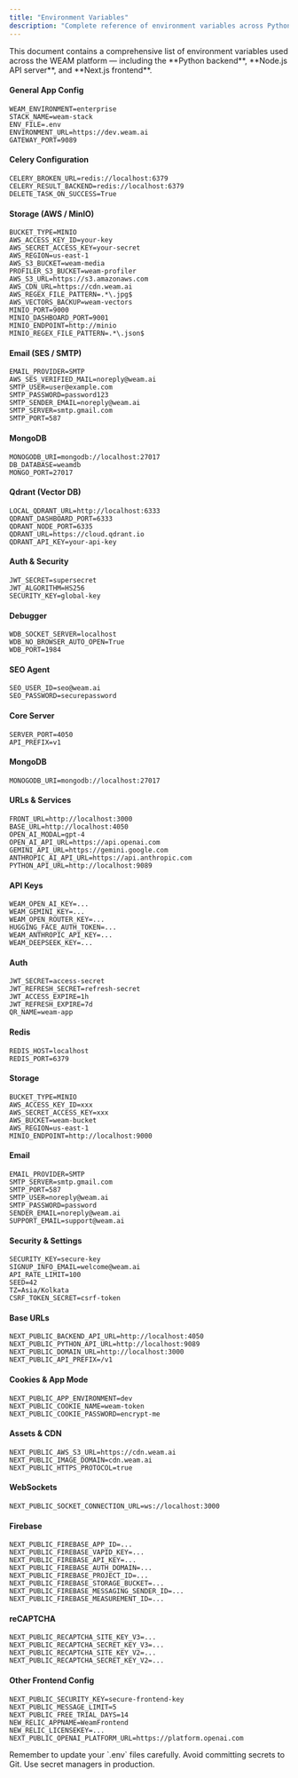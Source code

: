 ```yaml
---
title: "Environment Variables"
description: "Complete reference of environment variables across Python, Node.js, and Next.js in the WEAM platform."
---
```


<Info>
  This document contains a comprehensive list of environment variables used across the WEAM platform — including the **Python backend**, **Node.js API server**, and **Next.js frontend**.
</Info>

<Steps>

<Step title="Python — FastAPI, Celery, MongoDB, AWS">

#### General App Config
```env
WEAM_ENVIRONMENT=enterprise
STACK_NAME=weam-stack
ENV_FILE=.env
ENVIRONMENT_URL=https://dev.weam.ai
GATEWAY_PORT=9089
```

#### Celery Configuration
```env
CELERY_BROKEN_URL=redis://localhost:6379
CELERY_RESULT_BACKEND=redis://localhost:6379
DELETE_TASK_ON_SUCCESS=True
```

#### Storage (AWS / MinIO)
```env
BUCKET_TYPE=MINIO
AWS_ACCESS_KEY_ID=your-key
AWS_SECRET_ACCESS_KEY=your-secret
AWS_REGION=us-east-1
AWS_S3_BUCKET=weam-media
PROFILER_S3_BUCKET=weam-profiler
AWS_S3_URL=https://s3.amazonaws.com
AWS_CDN_URL=https://cdn.weam.ai
AWS_REGEX_FILE_PATTERN=.*\.jpg$
AWS_VECTORS_BACKUP=weam-vectors
MINIO_PORT=9000
MINIO_DASHBOARD_PORT=9001
MINIO_ENDPOINT=http://minio
MINIO_REGEX_FILE_PATTERN=.*\.json$
```

#### Email (SES / SMTP)
```env
EMAIL_PROVIDER=SMTP
AWS_SES_VERIFIED_MAIL=noreply@weam.ai
SMTP_USER=user@example.com
SMTP_PASSWORD=password123
SMTP_SENDER_EMAIL=noreply@weam.ai
SMTP_SERVER=smtp.gmail.com
SMTP_PORT=587
```

#### MongoDB
```env
MONOGODB_URI=mongodb://localhost:27017
DB_DATABASE=weamdb
MONGO_PORT=27017
```

#### Qdrant (Vector DB)
```env
LOCAL_QDRANT_URL=http://localhost:6333
QDRANT_DASHBOARD_PORT=6333
QDRANT_NODE_PORT=6335
QDRANT_URL=https://cloud.qdrant.io
QDRANT_API_KEY=your-api-key
```

#### Auth & Security
```env
JWT_SECRET=supersecret
JWT_ALGORITHM=HS256
SECURITY_KEY=global-key
```

#### Debugger
```env
WDB_SOCKET_SERVER=localhost
WDB_NO_BROWSER_AUTO_OPEN=True
WDB_PORT=1984
```

#### SEO Agent
```env
SEO_USER_ID=seo@weam.ai
SEO_PASSWORD=securepassword
```

</Step>

<Step title="Node.js — API Server">

#### Core Server
```env
SERVER_PORT=4050
API_PREFIX=v1
```

#### MongoDB
```env
MONOGODB_URI=mongodb://localhost:27017
```

#### URLs & Services
```env
FRONT_URL=http://localhost:3000
BASE_URL=http://localhost:4050
OPEN_AI_MODAL=gpt-4
OPEN_AI_API_URL=https://api.openai.com
GEMINI_API_URL=https://gemini.google.com
ANTHROPIC_AI_API_URL=https://api.anthropic.com
PYTHON_API_URL=http://localhost:9089
```

#### API Keys
```env
WEAM_OPEN_AI_KEY=...
WEAM_GEMINI_KEY=...
WEAM_OPEN_ROUTER_KEY=...
HUGGING_FACE_AUTH_TOKEN=...
WEAM_ANTHROPIC_API_KEY=...
WEAM_DEEPSEEK_KEY=...
```

#### Auth
```env
JWT_SECRET=access-secret
JWT_REFRESH_SECRET=refresh-secret
JWT_ACCESS_EXPIRE=1h
JWT_REFRESH_EXPIRE=7d
QR_NAME=weam-app
```

#### Redis
```env
REDIS_HOST=localhost
REDIS_PORT=6379
```

#### Storage
```env
BUCKET_TYPE=MINIO
AWS_ACCESS_KEY_ID=xxx
AWS_SECRET_ACCESS_KEY=xxx
AWS_BUCKET=weam-bucket
AWS_REGION=us-east-1
MINIO_ENDPOINT=http://localhost:9000
```

#### Email
```env
EMAIL_PROVIDER=SMTP
SMTP_SERVER=smtp.gmail.com
SMTP_PORT=587
SMTP_USER=noreply@weam.ai
SMTP_PASSWORD=password
SENDER_EMAIL=noreply@weam.ai
SUPPORT_EMAIL=support@weam.ai
```

#### Security & Settings
```env
SECURITY_KEY=secure-key
SIGNUP_INFO_EMAIL=welcome@weam.ai
API_RATE_LIMIT=100
SEED=42
TZ=Asia/Kolkata
CSRF_TOKEN_SECRET=csrf-token
```

</Step>

<Step title="Next.js — Frontend App">

#### Base URLs
```env
NEXT_PUBLIC_BACKEND_API_URL=http://localhost:4050
NEXT_PUBLIC_PYTHON_API_URL=http://localhost:9089
NEXT_PUBLIC_DOMAIN_URL=http://localhost:3000
NEXT_PUBLIC_API_PREFIX=/v1
```

#### Cookies & App Mode
```env
NEXT_PUBLIC_APP_ENVIRONMENT=dev
NEXT_PUBLIC_COOKIE_NAME=weam-token
NEXT_PUBLIC_COOKIE_PASSWORD=encrypt-me
```

#### Assets & CDN
```env
NEXT_PUBLIC_AWS_S3_URL=https://cdn.weam.ai
NEXT_PUBLIC_IMAGE_DOMAIN=cdn.weam.ai
NEXT_PUBLIC_HTTPS_PROTOCOL=true
```

#### WebSockets
```env
NEXT_PUBLIC_SOCKET_CONNECTION_URL=ws://localhost:3000
```

#### Firebase
```env
NEXT_PUBLIC_FIREBASE_APP_ID=...
NEXT_PUBLIC_FIREBASE_VAPID_KEY=...
NEXT_PUBLIC_FIREBASE_API_KEY=...
NEXT_PUBLIC_FIREBASE_AUTH_DOMAIN=...
NEXT_PUBLIC_FIREBASE_PROJECT_ID=...
NEXT_PUBLIC_FIREBASE_STORAGE_BUCKET=...
NEXT_PUBLIC_FIREBASE_MESSAGING_SENDER_ID=...
NEXT_PUBLIC_FIREBASE_MEASUREMENT_ID=...
```

#### reCAPTCHA
```env
NEXT_PUBLIC_RECAPTCHA_SITE_KEY_V3=...
NEXT_PUBLIC_RECAPTCHA_SECRET_KEY_V3=...
NEXT_PUBLIC_RECAPTCHA_SITE_KEY_V2=...
NEXT_PUBLIC_RECAPTCHA_SECRET_KEY_V2=...
```

#### Other Frontend Config
```env
NEXT_PUBLIC_SECURITY_KEY=secure-frontend-key
NEXT_PUBLIC_MESSAGE_LIMIT=5
NEXT_PUBLIC_FREE_TRIAL_DAYS=14
NEW_RELIC_APPNAME=WeamFrontend
NEW_RELIC_LICENSEKEY=...
NEXT_PUBLIC_OPENAI_PLATFORM_URL=https://platform.openai.com
```

</Step>

</Steps>

<Note>
  Remember to update your `.env` files carefully. Avoid committing secrets to Git. Use secret managers in production.
</Note>
